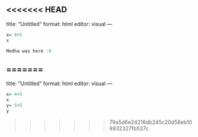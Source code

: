 <<<<<<< HEAD
---
title: "Untitled"
format: html
editor: visual
---

```r
x= 4+5
x

Medha was here :0 

```
=======
---
title: "Untitled"
format: html
editor: visual
---

```r
x= 4+5
x
y= 5+5
y
```
>>>>>>> 79a5d6e24216db245c20d58eb108932327fb537c
